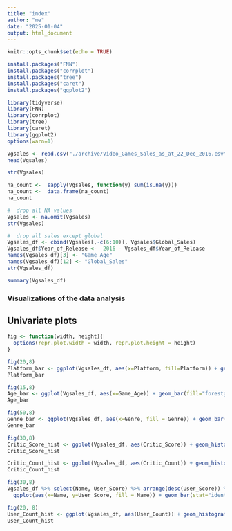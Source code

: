 ```yaml
---
title: "index"
author: "me"
date: "2025-01-04"
output: html_document
---
```


```r
knitr::opts_chunk$set(echo = TRUE)
```

```r
install.packages("FNN")
install.packages("corrplot")
install.packages("tree")
install.packages("caret")
install.packages("ggplot2")

library(tidyverse)
library(FNN)
library(corrplot)
library(tree)
library(caret)
library(ggplot2)
options(warn=1)
```

```r
Vgsales <- read.csv("./archive/Video_Games_Sales_as_at_22_Dec_2016.csv", sep=",", na.strings = c(""," ","NA", "N/A"))
head(Vgsales)

str(Vgsales)

na_count <-  sapply(Vgsales, function(y) sum(is.na(y)))
na_count <-  data.frame(na_count)
na_count
```

```r
#  drop all NA values
Vgsales <- na.omit(Vgsales)
str(Vgsales)
```

```r
#  drop all sales except global
Vgsales_df <- cbind(Vgsales[,-c(6:10)], Vgsales$Global_Sales)
Vgsales_df$Year_of_Release <-  2016 - Vgsales_df$Year_of_Release
names(Vgsales_df)[3] <- "Game_Age"
names(Vgsales_df)[12] <- "Global_Sales"
str(Vgsales_df)
```

```r
summary(Vgsales_df)
```

### Visualizations of the data analysis

## Univariate plots
```r
fig <- function(width, height){
  options(repr.plot.width = width, repr.plot.height = height)
}
```


```r
fig(20,8)
Platform_bar <- ggplot(Vgsales_df, aes(x=Platform, fill=Platform)) + geom_bar()
Platform_bar
```

```r
fig(15,8)
Age_bar <- ggplot(Vgsales_df, aes(x=Game_Age)) + geom_bar(fill="forestgreen")
Age_bar
```


```r
fig(50,8)
Genre_bar <- ggplot(Vgsales_df, aes(x=Genre, fill = Genre)) + geom_bar() + theme(axis.text.x=element_text(angle=90, vjust=.5, hjust=1))
Genre_bar
```

```r
fig(30,8)
Critic_Score_hist <- ggplot(Vgsales_df, aes(Critic_Score)) + geom_histogram(binwidth=4,color="black", fill="blue")
Critic_Score_hist
```

```r
Critic_Count_hist <- ggplot(Vgsales_df, aes(Critic_Count)) + geom_histogram(binwidth = 4, color="black", fill="skyblue")
Critic_Count_hist
```

```r
fig(30,8)
Vgsales_df %>% select(Name, User_Score) %>% arrange(desc(User_Score)) %>% head(10) %>% 
  ggplot(aes(x=Name, y=User_Score, fill = Name)) + geom_bar(stat="identity") + theme(axis.text.x =element_text(angle=90, vjust=.5,hjust=1))
```

```r
fig(20, 8)
User_Count_hist <- ggplot(Vgsales_df, aes(User_Count)) + geom_histogram(color="black", fill="skyblue")
User_Count_hist
```
















